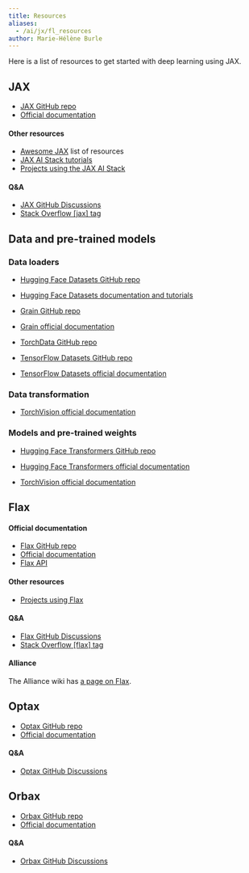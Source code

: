 ```yaml
---
title: Resources
aliases:
  - /ai/jx/fl_resources
author: Marie-Hélène Burle
---
```


:::{.def}

Here is a list of resources to get started with deep learning using JAX.

:::

## JAX

- [JAX GitHub repo](https://github.com/jax-ml/jax)
- [Official documentation](https://docs.jax.dev/en/latest/)

#### Other resources

- [Awesome JAX](https://github.com/n2cholas/awesome-jax) list of resources
- [JAX AI Stack tutorials](https://docs.jaxstack.ai/en/latest/tutorials.html)
- [Projects using the JAX AI Stack](https://docs.jaxstack.ai/en/latest/examples.html)

#### Q&A

- [JAX GitHub Discussions](https://github.com/jax-ml/jax/discussions)
- [Stack Overflow [jax] tag](https://stackoverflow.com/questions/tagged/jax)

## Data and pre-trained models

### Data loaders

- [Hugging Face Datasets GitHub repo](https://github.com/huggingface/datasets)
- [Hugging Face Datasets documentation and tutorials](https://huggingface.co/docs/datasets/index)

- [Grain GitHub repo](https://github.com/google/grain)
- [Grain official documentation](https://google-grain.readthedocs.io/en/latest/)

- [TorchData GitHub repo](https://github.com/pytorch/data)

- [TensorFlow Datasets GitHub repo](https://github.com/tensorflow/datasets)
- [TensorFlow Datasets official documentation](https://www.tensorflow.org/datasets)

### Data transformation

- [TorchVision official documentation](https://pytorch.org/vision/stable/index.html)

### Models and pre-trained weights

- [Hugging Face Transformers GitHub repo](https://github.com/huggingface/transformers)
- [Hugging Face Transformers official documentation](https://huggingface.co/docs/transformers/index)

- [TorchVision official documentation](https://pytorch.org/vision/stable/index.html)

## Flax

#### Official documentation

- [Flax GitHub repo](https://github.com/google/flax)
- [Official documentation](https://flax.readthedocs.io/en/latest/index.html)
- [Flax API](https://flax.readthedocs.io/en/latest/api_reference/index.html)

#### Other resources

- [Projects using Flax](https://flax.readthedocs.io/en/latest/examples/index.html)

#### Q&A

- [Flax GitHub Discussions](https://github.com/google/flax/discussions)
- [Stack Overflow [flax] tag](https://stackoverflow.com/questions/tagged/flax)

#### Alliance

The Alliance wiki has [a page on Flax](https://docs.alliancecan.ca/wiki/Flax).

## Optax

- [Optax GitHub repo](https://github.com/google-deepmind/optax)
- [Official documentation](https://optax.readthedocs.io/en/latest/)

#### Q&A

- [Optax GitHub Discussions](https://github.com/google-deepmind/optax/discussions)

## Orbax

- [Orbax GitHub repo](https://github.com/google/orbax)
- [Official documentation](https://orbax.readthedocs.io/en/latest/)

#### Q&A

- [Orbax GitHub Discussions](https://github.com/google/orbax/discussions)
